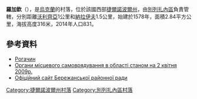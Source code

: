 {{coord|49|28|4|N|24|47|19|E|scale:30000|display=title}}

'''羅加欽'''（{{lang-uk|Рогачин}}），是[[烏克蘭|烏克蘭]]的村落，位於該國西部[[捷爾諾波爾州|捷爾諾波爾州]]，由[[別列扎內區|別列扎內區]]負責管轄，分別距離[[沃利齊亞_(別列扎內區)|沃利齊亞]]1公里和[[納拉伊夫_(別列扎內區)|納拉伊夫]]1.5公里，始建於1578年，面積2.84平方公里，海拔高度316米，2014年人口831。

==參考資料==
* [http://w1.c1.rada.gov.ua/pls/z7503/A005?rdat1=12.01.2018&rf7571=30465 Рогачин] {{Wayback|url=http://w1.c1.rada.gov.ua/pls/z7503/A005?rdat1=12.01.2018&rf7571=30465 |date=20180115071627 }}
*[https://archive.is/20120906091527/http://www.obl-rada.te.ua/uk/informatsiya/orhany-mistsevoho-samovryaduvannya-v-oblasti Органи місцевого самоврядування в області станом на 2 квітня 2009р.]
*[http://www.rda.ber.te.ua/index.html?wmenu=sh:adminpodil Офіційний сайт Бережанської районної ради]{{dead link|date=2018年1月 |bot=InternetArchiveBot |fix-attempted=yes }}

{{DEFAULTSORT:Рогачин}}
[[Category:捷爾諾波爾州村落|Category:捷爾諾波爾州村落]]
[[Category:別列扎內區村落|Category:別列扎內區村落]]


{{Ternopil-geo-stub}}